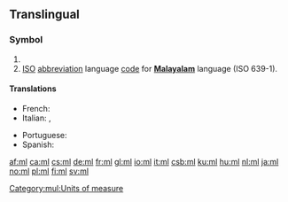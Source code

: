 {{also|Ml|ML|mL|.ml|ml.|µl}}
==Translingual==

===Symbol===
{{head|mul|symbol}}

# {{SI-unit-abb2|milli|liter|litre|[[fluid measure]]}}
# [[ISO]] [[abbreviation]] language [[code]] for '''[[Malayalam]]''' language (ISO 639-1).

====Translations====
{{trans-top|symbol for the milliliter}}
* French: {{t+|fr|ml}}
* Italian: {{t+|it|ml}}, {{t+|it|mL}}
{{trans-mid}}
* Portuguese: {{t|pt|ml}}
* Spanish: {{t|es|ml}}
{{trans-bottom}}

[[Category:mul:Units of measure]]

[[af:ml]]
[[ca:ml]]
[[cs:ml]]
[[de:ml]]
[[fr:ml]]
[[gl:ml]]
[[io:ml]]
[[it:ml]]
[[csb:ml]]
[[ku:ml]]
[[hu:ml]]
[[nl:ml]]
[[ja:ml]]
[[no:ml]]
[[pl:ml]]
[[fi:ml]]
[[sv:ml]]